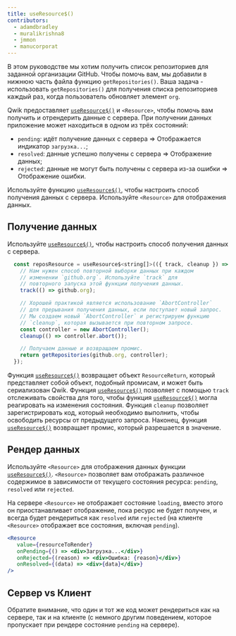 ```yaml
---
title: useResource$()
contributors:
  - adamdbradley
  - muralikrishna8
  - jmmon
  - manucorporat
---
```


В этом руководстве мы хотим получить список репозиториев для заданной организации GitHub. Чтобы помочь вам, мы добавили в нижнюю часть файла функцию `getRepositories()`. Ваша задача - использовать `getRepositories()` для получения списка репозиториев каждый раз, когда пользователь обновляет элемент `org`.

Qwik предоставляет [`useResource$()`](/docs/components/resource/index.mdx) и `<Resource>`, чтобы помочь вам получить и отрендерить данные с сервера. При получении данных приложение может находиться в одном из трёх состояний:

- `pending`: идёт получение данных с сервера => Отображается индикатор `загрузка...`;
- `resolved`: данные успешно получены с сервера => Отображение данных;
- `rejected`: данные не могут быть получены с сервера из-за ошибки => Отображение ошибки.

Используйте функцию [`useResource$()`](/docs/components/resource/index.mdx), чтобы настроить способ получения данных с сервера. Используйте `<Resource>` для отображения данных.

## Получение данных

Используйте [`useResource$()`](/docs/components/resource/index.mdx), чтобы настроить способ получения данных с сервера.

```jsx
  const reposResource = useResource$<string[]>(({ track, cleanup }) => {
    // Нам нужен способ повторной выборки данных при каждом
    // изменении `github.org`. Используйте `track` для
    // повторного запуска этой функции получения данных.
    track(() => github.org);

    // Хорошей практикой является использование `AbortController`
    // для прерывания получения данных, если поступает новый запрос.
    // Мы создаем новый `AbortController` и регистрируем функцию
    // `cleanup`, которая вызывается при повторном запросе.
    const controller = new AbortController();
    cleanup(() => controller.abort());

    // Получаем данные и возвращаем промис.
    return getRepositories(github.org, controller);
  });
```

Функция [`useResource$()`](/docs/components/resource/index.mdx) возвращает объект `ResourceReturn`, который представляет собой объект, подобный промисам, и может быть сериализован Qwik. Функция [`useResource$()`](/docs/components/resource/index.mdx) позволяет с помощью `track` отслеживать свойства для того, чтобы функция [`useResource$()`](/docs/components/resource/index.mdx) могла реагировать на изменения состояния. Функция `cleanup` позволяет зарегистрировать код, который необходимо выполнить, чтобы освободить ресурсы от предыдущего запроса. Наконец, функция [`useResource$()`](/docs/components/resource/index.mdx) возвращает промис, который разрешается в значение.

## Рендер данных

Используйте `<Resource>` для отображения данных функции [`useResource$()`](/docs/components/resource/index.mdx). `<Resource>` позволяет вам отображать различное содержимое в зависимости от текущего состояния ресурса: `pending`, `resolved` или `rejected`.

На сервере `<Resource>` не отображает состояние `loading`, вместо этого он приостанавливает отображение, пока ресурс не будет получен, и всегда будет рендериться как `resolved` или `rejected` (на клиенте `<Resource>` отображает все состояния, включая `pending`).

```jsx
<Resource
   value={resourceToRender}
   onPending={() => <div>Загрузка...</div>}
   onRejected={(reason) => <div>Ошибка: {reason}</div>}
   onResolved={(data) => <div>{data}</div>}
/>
```

## Сервер vs Клиент

Обратите внимание, что один и тот же код может рендериться как на сервере, так и на клиенте (с немного другим поведением, которое пропускает при рендере состояние `pending` на сервере).
